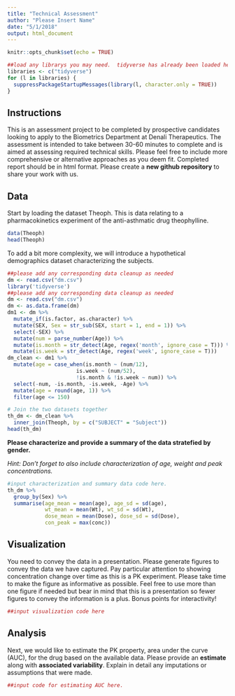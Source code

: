 ```yaml
---
title: "Technical Assessment"
author: "Please Insert Name"
date: "5/1/2018"
output: html_document
---
```


```r
knitr::opts_chunk$set(echo = TRUE)
```
```r
##load any librarys you may need.  tidyverse has already been loaded here for you
libraries <- c("tidyverse")
for (l in libraries) {
  suppressPackageStartupMessages(library(l, character.only = TRUE))
}
```


## Instructions

This is an assessment project to be completed by prospective candidates looking to apply to the Biometrics Department at Denali Therapeutics.  The assessment is intended to take between 30-60 minutes to complete and is aimed at assessing required technical skills.  Please feel free to include more comprehensive or alternative approaches as you deem fit.  Completed report should be in html format.  Please create a **new github repository** to share your work with us. 



## Data 
Start by loading the dataset Theoph.  This is data relating to a  pharmacokinetics experiment of the anti-asthmatic drug theophylline.  


```r
data(Theoph)
head(Theoph)
```

To add a bit more complexity, we will introduce a hypothetical demographics dataset characterizing the subjects.

```r

##please add any corresponding data cleanup as needed
dm <- read.csv("dm.csv")
library('tidyverse')
##please add any corresponding data cleanup as needed
dm <- read.csv("dm.csv")
dm <- as.data.frame(dm)
dm1 <- dm %>% 
  mutate_if(is.factor, as.character) %>%  
  mutate(SEX, Sex = str_sub(SEX, start = 1, end = 1)) %>% 
  select(-SEX) %>%
  mutate(num = parse_number(Age)) %>%
  mutate(is.month = str_detect(Age, regex('month', ignore_case = T))) %>%
  mutate(is.week = str_detect(Age, regex('week', ignore_case = T))) 
dm_clean <- dm1 %>% 
  mutate(age = case_when(is.month ~ (num/12),
                      is.week ~ (num/52),
                      !is.month & !is.week ~ num)) %>%
  select(-num, -is.month, -is.week, -Age) %>%
  mutate(age = round(age, 1)) %>% 
  filter(age <= 150)

# Join the two datasets together
th_dm <- dm_clean %>% 
  inner_join(Theoph, by = c("SUBJECT" = "Subject"))
head(th_dm)
```

**Please characterize and provide a summary of the data stratefied by gender.**

*Hint:  Don't forget to also include characterization of age, weight and peak concentrations.*

```r
#input characterization and summary data code here.
th_dm %>% 
  group_by(Sex) %>%
  summarise(age_mean = mean(age), age_sd = sd(age),
            wt_mean = mean(Wt), wt_sd = sd(Wt),
            dose_mean = mean(Dose), dose_sd = sd(Dose),
            con_peak = max(conc))

```

## Visualization

You need to convey the data in a presentation.  Please generate figures to convey the data we have captured.  Pay particular attention to showing concentration change over time as this is a PK experiment.  Please take time to make the figure as informative as possible. Feel free to use more than one figure if needed but bear in mind that this is a presentation so fewer figures to convey the information is a plus.  Bonus points for interactivity!


```r
##input visualization code here


```

## Analysis
Next, we would like to estimate the PK property, area under the curve (AUC), for the drug based on the available data.  Please provide an **estimate** along with **associated variability**.  Explain in detail any imputations or assumptions that were made.  

```r
##input code for estimating AUC here.

```
